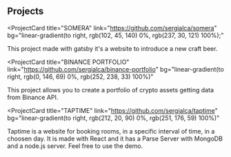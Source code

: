 ## Projects

<ProjectCard
  title="SOMERA"
  link="https://github.com/sergialca/somera"
  bg="linear-gradient(to right, rgb(102, 45, 140) 0%, rgb(237, 30, 121) 100%);"
>
  This project made with gatsby it's a website to introduce a new craft beer.
</ProjectCard>

<ProjectCard
  title="BINANCE PORTFOLIO"
  link="https://github.com/sergialca/binance-portfolio"
  bg="linear-gradient(to right, rgb(0, 146, 69) 0%, rgb(252, 238, 33) 100%)"
>
  This project allows you to create a portfolio of crypto assets getting data from Binance API.
</ProjectCard>

<ProjectCard
  title="TAPTIME"
  link="https://github.com/sergialca/taptime"
  bg="linear-gradient(to right, rgb(212, 20, 90) 0%, rgb(251, 176, 59) 100%)"
>
  Taptime is a website for booking rooms, in a specific interval of time, in a choosen day.
  It is made with React and it has a Parse Server with MongoDB and a node.js server. Feel free to use the demo.
</ProjectCard>

